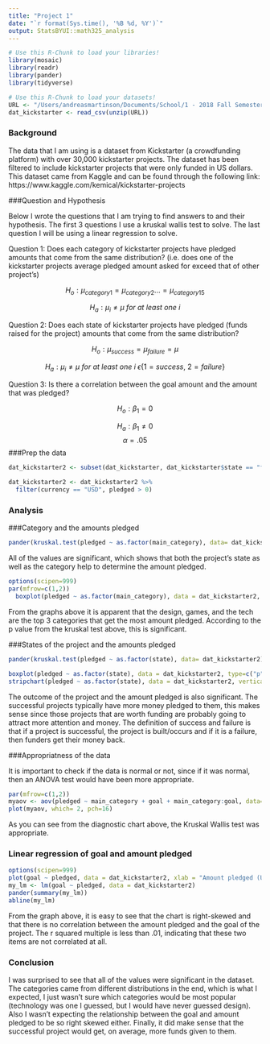 ```yaml
---
title: "Project 1"
date: "`r format(Sys.time(), '%B %d, %Y')`"
output: StatsBYUI::math325_analysis
---
```


```r
# Use this R-Chunk to load your libraries!
library(mosaic)
library(readr)
library(pander)
library(tidyverse)

```

```r
# Use this R-Chunk to load your datasets!
URL <- "/Users/andreasmartinson/Documents/School/1 - 2018 Fall Semester Classwork/MATH 325/Math 325 Notebook/Data/ks-projects-201801.csv.zip"
dat_kickstarter <- read_csv(unzip(URL))
```

### Background

The data that I am using is a dataset from Kickstarter (a crowdfunding platform) with over 30,000 kickstarter projects. The dataset has been filtered to include kickstarter projects that were only funded in US dollars. This dataset came from Kaggle and can be found through the following link: https://www.kaggle.com/kemical/kickstarter-projects



###Question and Hypothesis

Below I wrote the questions that I am trying to find answers to and their hypothesis. The first 3 questions I use a kruskal wallis test to solve. The last question I will be using a linear regression to solve. 

Question 1: Does each category of kickstarter projects have pledged amounts that come from the same distribution? (i.e. does one of the kickstarter projects average pledged amount asked for exceed that of other project's)

$$H_o: \mu_{category1} = \mu_{category2} ... = \mu_{category15}$$

$$H_a: \mu_i ≠ \mu \ for \ at \ least \ one \ i  $$

Question 2: Does each state of kickstarter projects have pledged (funds raised for the project) amounts that come from the same distribution?

$$H_o: \mu_{success} = \mu_{failure} =  \mu$$

$$H_a: \mu_i ≠ \mu \ for \ at \ least \ one \ i \ \epsilon \left\{  1=success,\ 2 = failure\right\} $$

Question 3: Is there a correlation between the goal amount and the amount that was pledged?

$$H_o: \beta_1 = 0$$

$$H_a: \beta_1≠ 0
$$
$$\alpha = .05
$$
###Prep the data

```r
dat_kickstarter2 <- subset(dat_kickstarter, dat_kickstarter$state == "failed" | dat_kickstarter$state == "successful")

dat_kickstarter2 <- dat_kickstarter2 %>% 
  filter(currency == "USD", pledged > 0)
```

### Analysis

###Category and the amounts pledged

```r
pander(kruskal.test(pledged ~ as.factor(main_category), data= dat_kickstarter2))
```

All of the values are significant, which shows that both the project's state as well as the category help to determine the amount pledged. 


```r
options(scipen=999)
par(mfrow=c(1,2))
  boxplot(pledged ~ as.factor(main_category), data = dat_kickstarter2, type=c("p","a"), ylim = c(0,20000), xlab = "Categories", ylab = "Amount pledged (USD)", main = "Categories and amounts pledged", col = "blue")

```

From the graphs above it is apparent that the design, games, and the tech are the top 3 categories that get the most amount pledged. According to the p value from the kruskal test above, this is significant. 

###States of the project and the amounts pledged

```r
pander(kruskal.test(pledged ~ as.factor(state), data= dat_kickstarter2))
```


```r


boxplot(pledged ~ as.factor(state), data = dat_kickstarter2, type=c("p","a"), ylim = c(0,50000), xlab = "State", ylab = "Amount pledged (USD)", main = "Successful projects vs. failures", col = "dodgerblue", jitter.data = T)
stripchart(pledged ~ as.factor(state), data = dat_kickstarter2, vertical = TRUE, method = "jitter", add = TRUE, pch = 18, col = 'red')
```

The outcome of the project and the amount pledged is also significant. The successful projects typically have more money pledged to them, this makes sense since those projects that are worth funding are probably going to attract more attention and money. The definition of success and failure is that if a project is successful, the project is built/occurs and if it is a failure, then funders get their money back. 

###Appropriatness of the data

It is important to check if the data is normal or not, since if it was normal, then an ANOVA test would have been more appropriate.

```r
par(mfrow=c(1,2))
myaov <- aov(pledged ~ main_category + goal + main_category:goal, data= dat_kickstarter)
plot(myaov, which= 2, pch=16)
```

As you can see from the diagnostic chart above, the Kruskal Wallis test was appropriate. 

### Linear regression of goal and amount pledged

```r
options(scipen=999)
plot(goal ~ pledged, data = dat_kickstarter2, xlab = "Amount pledged (USD)", ylab = "Goal amount (USD)", ylim = c(0,1000000), xlim = c(0,5000000))
my_lm <- lm(goal ~ pledged, data = dat_kickstarter2)  
pander(summary(my_lm))
abline(my_lm)
```

From the graph above, it is easy to see that the chart is right-skewed and that there is no correlation between the amount pledged and the goal of the project. The r squared multiple is less than .01, indicating that these two items are not correlated at all.

### Conclusion

I was surprised to see that all of the values were significant in the dataset. The categories came from different distributions in the end, which is what I expected, I just wasn't sure which categories would be most popular (technology was one I guessed, but I would have never guessed design). Also I wasn't expecting the relationship between the goal and amount pledged to be so right skewed either. Finally, it did make sense that the successful project would get, on average, more funds given to them. 


